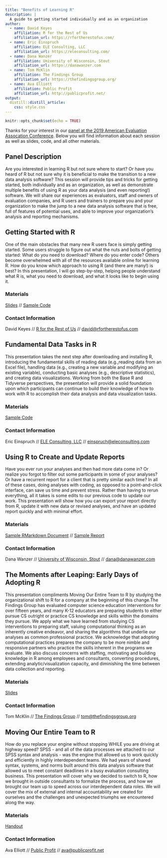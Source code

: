 ```yaml
---
title: "Benefits of Learning R"
description: |
  A guide to getting started individually and as an organization
author:
  - name: David Keyes
    affiliation: R for the Rest of Us
    affiliation_url: https://rfortherestofus.com/
  - name: Eric Einspruch
    affiliation: ELE Consulting, LLC
    affiliation_url: https://eleconsulting.com/
  - name: Dana Wanzer
    affiliation: University of Wisconsin, Stout
    affiliation_url: https://danawanzer.com
  - name: Tom McKlin
    affiliation: The Findings Group
    affiliation_url: https://thefindingsgroup.org/
  - name: Ava Elliott
    affiliation: Public Profit
    affiliation_url: http://publicprofit.net/
output: 
  distill::distill_article:
    css: style.css
---
```


```r
knitr::opts_chunk$set(echo = TRUE)
```

Thanks for your interest in our [panel at the 2019 American Evaluation Assocation Conference](https://www.evaluationconference.org/e/in/eid=37&s=8893&req=info). Below you will find information about each session as well as slides, code, and all other materials.

## Panel Description

Are you interested in learning R but not sure where to start? Or have you heard of R but not sure why it is beneficial to make the transition to a new data analysis software? This session will provide tips and tricks for getting started, both individually and as an organization, as well as demonstrate multiple benefits of using R as your data analysis (and even reporting!) software. We will share our experiences as evaluators, staff and owners of evaluation companies, and R users and trainers to prepare you and your organization to make the jump to a new data analysis software that is free, full of features of potential uses, and able to improve your organization’s analysis and reporting mechanisms.

## Getting Started with R

One of the main obstacles that many new R users face is simply getting started. Some users struggle to figure out what the nuts and bolts of getting started: What do you need to download? Where do you enter code? Others become overwhelmed with all of the resources available online for learning R. How do you know which approach to using R (and there are many!) is best? In this presentation, I will go step-by-step, helping people understand what R is, what you need to download, and what it looks like to begin using it. 

### Materials

[Slides](01-getting-started-with-r/slides/slides.html) // [Sample Code](01-getting-started-with-r/sample-code.R)

### Contact Information

David Keyes // [R for the Rest of Us](https://rfortherestofus.com/) // [david@rfortherestofus.com](mailto:david@rfortherestofus.com)



## Fundamental Data Tasks in R

This presentation takes the next step after downloading and installing R, introducing the fundamental skills of reading data (e.g.,reading data from an Excel file), handling data (e.g., creating a new variable and modifying an existing variable), conducting basic analyses (e.g., descriptive statistics), and creating data visualizations. Working from both the Base R and Tidyverse perspectives, the presentation will provide a solid foundation upon which participants can continue to build their knowledge of how to work with R to accomplish their data analysis and data visualization tasks.

### Materials

[Sample Code](02-fundamental-data-tasks/AEA 2019 Code.R)

### Contact Information

Eric Einspruch // [ELE Consulting, LLC](https://eleconsulting.com) // [einspruch@eleconsulting.com](mailto:einspruch@eleconsulting.com)

## Using R to Create and Update Reports

Have you ever run your analyses and then had more data come in? Or realize you forgot to filter out some participants in some of your analyses? Or have a recurrent report for a client that is pretty similar each time? In all of these cases, doing analyses with coding, as opposed to a point-and-click interface, can save us time and prevent stress. Rather than having to rerun everything, all it takes is some edits to our previous code to update our work. This presentation will show how you can export your report directly from R, update it with new data or revised analyses, and have an updated report quickly and with minimal effort. 

### Materials

[Sample RMarkdown Document](03-using-r-to-update-reports/Eval19 - R Panel - Using R to Create and Update Reports.Rmd) // [Sample Report](03-using-r-to-update-reports/Eval19---R-Panel---Using-R-to-Create-and-Update-Reports.docx)

### Contact Information

Dana Wanzer // [University of Wisconsin, Stout](https://danawanzer.com) // [dana@danawanzer.com](mailto:dana@danawanzer.com)

## The Moments after Leaping: Early Days of Adopting R

This presentation compliments Moving Our Entire Team to R by studying the organizational shift to R for a company at the beginning of this change.The Findings Group has evaluated computer science education interventions for over fifteen years, and many K-12 educators are preparing students to either pursue CS outright or practice CS knowledge and skills within the domains they pursue. We apply what we have learned from studying CS interventions to preparing staff, valuing computational thinking as an inherently creative endeavor, and sharing the algorithms that underlie our analyses as common professional practice. We acknowledge that adopting computational practices prepares the company to be more nimble and responsive partners who practice the skills inherent in the programs we evaluate. We also discuss concerns with staffing, motivating and building knowledge in R among employees and consultants, converting procedures, extending analytic/visualization capacity, and diminishing the time between data collection and reporting. 

### Materials

[Slides](04-moments-after-leaping/R Org Presentation.pdf)

### Contact Information

Tom McKlin // [The Findings Group](https://thefindingsgroup.org/) // [tom@thefindingsgroup.org](mailto:tom@thefindingsgroup.org)

## Moving Our Entire Team to R

How do you replace your engine without stopping WHILE you are driving at highway speed? SPSS - and all of the data processes we attached to our SPSS syntax and analysis - was the engine that allowed us to work quickly and efficiently in highly interdependent teams. We had years of shared syntax, systems, and norms built around this data analysis software that allowed us to meet constant deadlines in a busy evaluation consulting business. This presentation will cover why we decided to switch to R, how we brought in outside consultants to formalize the process, and how we brought our team up to speed across our interdependent data roles. We will cover the mix of external and internal accountability we created for ourselves and the challenges and unexpected triumphs we encountered along the way.

### Materials

[Handout](05-moving-our-entire-team-to-r/MovingOurTeamtoR.pdf)

### Contact Information

Ava Elliott // [Public Profit](http://publicprofit.net/) // [ava@publicprofit.net](mailto:ava@publicprofit.net)
